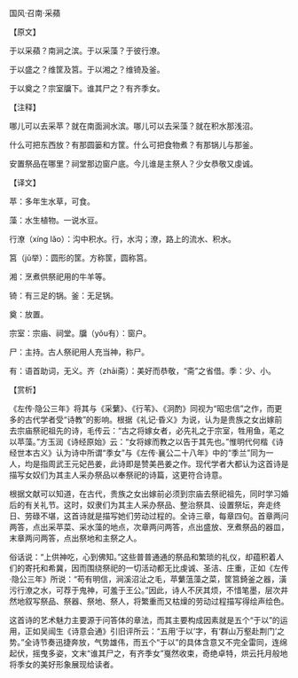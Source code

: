 

国风·召南·采蘋

【原文】

于以采蘋？南涧之滨。于以采藻？于彼行潦。

于以盛之？维筐及筥。于以湘之？维锜及釜。

于以奠之？宗室牖下。谁其尸之？有齐季女。

【注释】

哪儿可以去采苹？就在南面涧水滨。哪儿可以去采藻？就在积水那浅沼。

什么可把东西放？有那圆篓和方筐。什么可把食物煮？有那锅儿与那釜。

安置祭品在哪里？祠堂那边窗户底。今儿谁是主祭人？少女恭敬又虔诚。

【译文】

苹：多年生水草，可食。

藻：水生植物。一说水豆。

行潦（xíng lǎo）：沟中积水。行，水沟；潦，路上的流水、积水。

筥（jǔ举）：圆形的筐。方称筐，圆称筥。

湘：烹煮供祭祀用的牛羊等。

锜：有三足的锅。釜：无足锅。

奠：放置。

宗室：宗庙、祠堂。牖（yǒu有）：窗户。

尸：主持。古人祭祀用人充当神，称尸。

有：语首助词，无义。齐（zhāi斋）：美好而恭敬，“斋”之省借。季：少、小。

【赏析】

《左传·隐公三年》将其与《采蘩》、《行苇》、《泂酌》同视为“昭忠信”之作，而更多的古代学者受“诗教”的影响。根据《礼记·昏义》为说，认为是贵族之女出嫁前去宗庙祭祀祖先的诗，毛传云：“古之将嫁女者，必先礼之于宗室，牲用鱼，芼之以苹藻。”方玉润《诗经原始》云：“女将嫁而教之以告于其先也。”惟明代何楷《诗经世本古义》认为诗中所谓“季女”与《左传·襄公二十八年》中的“季兰”同为一人，均是指周武王元妃邑姜，此诗即是赞美邑姜之作。现代学者大都认为这首诗是描写女奴们为其主人采办祭品以奉祭祀的诗篇，这更符合诗意。

根据文献可以知道，在古代，贵族之女出嫁前必须到宗庙去祭祀祖先，同时学习婚后的有关礼节。这时，奴隶们为其主人采办祭品、整治祭具、设置祭坛，奔走终日、劳碌不堪，这首诗就是描写她们劳动过程的。全诗三章，每章四句。首章两问两答，点出采苹菜、采水藻的地点，次章两问两答，点出盛放、烹煮祭品的器皿，末章两问两答，点出祭地和主祭之人。

俗话说：“上供神吃，心到佛知。”这些普普通通的祭品和繁琐的礼仪，却蕴积着人们的寄托和希冀，因而围绕祭祀的一切活动都无比虔诚、圣洁、庄重，正如《左传·隐公三年》所说：“苟有明信，涧溪沼沚之毛，苹蘩蕰藻之菜，筐筥錡釜之器，潢污行潦之水，可荐于鬼神，可羞于王公。”因此，诗人不厌其烦，不惜笔墨，层次井然地叙写祭品、祭器、祭地、祭人，将繁重而又枯燥的劳动过程描写得绘声绘色。

这首诗的艺术魅力主要源于问答体的章法，而其主要构成因素就是五个“于以”的运用，正如吴闿生《诗意会通》引旧评所云：“五用‘于以’字，有‘群山万壑赴荆门’之势。”全诗节奏迅捷奔放，气势雄伟，而五个“于以”的具体含意又不完全雷同，连绵起伏，摇曳多姿，文末“谁其尸之，有齐季女”戛然收束，奇绝卓特，烘云托月般地将季女的美好形象展现给读者。

